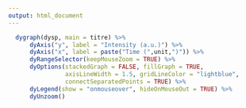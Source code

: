 ```yaml
---
output: html_document
---
```


```r
  dygraph(dysp, main = titre) %>%
      dyAxis("y", label = "Intensity (a.u.)") %>% 
      dyAxis("x", label = paste("Time (",unit,")")) %>%
      dyRangeSelector(keepMouseZoom = TRUE) %>%
      dyOptions(stackedGraph = FALSE, fillGraph = TRUE,
                axisLineWidth = 1.5, gridLineColor = "lightblue",
                connectSeparatedPoints = TRUE) %>% 
      dyLegend(show = "onmouseover", hideOnMouseOut = TRUE) %>% 
      dyUnzoom()
```

